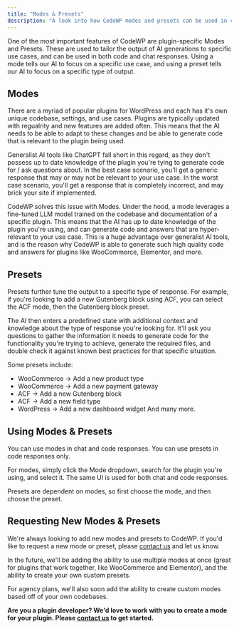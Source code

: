 ```yaml
---
title: "Modes & Presets"
description: "A look into how CodeWP modes and presets can be used in code and chat responses."
---
```


One of the _most_ important features of CodeWP are plugin-specific Modes and Presets. These are used to tailor the output of AI generations to specific use cases, and can be used in both code and chat responses. Using a mode tells our AI to focus on a specific use case, and using a preset tells our AI to focus on a specific type of output.

## Modes

There are a myriad of popular plugins for WordPress and each has it's own unique codebase, settings, and use cases. Plugins are typically updated with regualrity and new features are added often. This means that the AI needs to be able to adapt to these changes and be able to generate code that is relevant to the plugin being used.

Generalist AI tools like ChatGPT fall short in this regard, as they don't possess up to date knowledge of the plugin you're tying to generate code for / ask questions about. In the best case scenario, you'll get a generic response that may or may not be relevant to your use case. In the worst case scenario, you'll get a response that is completely incorrect, and may brick your site if implemented.

CodeWP solves this issue with Modes. Under the hood, a mode leverages a fine-tuned LLM model trained on the codebase and documentation of a specific plugin. This means that the AI has up to date knowledge of the plugin you're using, and can generate code and answers that are hyper-relevant to your use case. This is a huge advantage over generalist AI tools, and is the reason why CodeWP is able to generate such high quality code and answers for plugins like WooCommerce, Elementor, and more.

## Presets

Presets further tune the output to a specific type of response. For example, if you're looking to add a new Gutenberg block using ACF, you can select the ACF mode, then the Gutenberg block preset.

The AI then enters a predefined state with additional context and knowledge about the type of response you're looking for. It'll ask you questions to gather the information it needs to generate code for the functionality you're trying to achieve, generate the required files, and double check it against known best practices for that specific situation.

Some presets include:

- WooCommerce -> Add a new product type
- WooCommerce -> Add a new payment gateway
- ACF -> Add a new Gutenberg block
- ACF -> Add a new field type
- WordPress -> Add a new dashboard widget
  And many more.

## Using Modes & Presets

You can use modes in chat and code responses. You can use presets in code responses only.

For modes, simply click the Mode dropdown, search for the plugin you're using, and select it. The same UI is used for both chat and code responses.

Presets are dependent on modes, so first choose the mode, and then choose the preset.

## Requesting New Modes & Presets

We're always looking to add new modes and presets to CodeWP. If you'd like to request a new mode or preset, please [contact us](/contact) and let us know.

In the future, we'll be adding the ability to use multiple modes at once (great for plugins that work together, like WooCommerce and Elementor), and the ability to create your own custom presets.

For agency plans, we'll also soon add the ability to create custom modes based off of your own codebases.

**Are you a plugin developer? We'd love to work with you to create a mode for your plugin. Please [contact us](/contact) to get started.**
